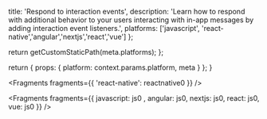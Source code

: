 
  title: 'Respond to interaction events',
  description:
    'Learn how to respond with additional behavior to your users interacting with in-app messages by adding interaction event listeners.',
  platforms: ['javascript', 'react-native','angular','nextjs','react','vue'] 
};

  return getCustomStaticPath(meta.platforms);
};

  return {
    props: {
      platform: context.params.platform,
      meta
    }
  };
}


<Fragments fragments={{ 'react-native': reactnative0 }} />


<Fragments fragments={{  javascript: js0 , angular: js0, nextjs: js0, react: js0, vue: js0 }} />
